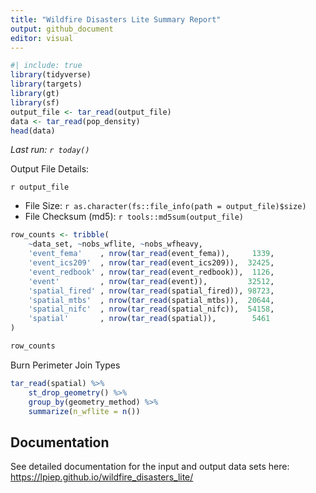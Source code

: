 ```yaml
---
title: "Wildfire Disasters Lite Summary Report"
output: github_document
editor: visual
---
```


```r
#| include: true
library(tidyverse)
library(targets)
library(gt)
library(sf)
output_file <- tar_read(output_file)
data <- tar_read(pop_density)
head(data)
```

*Last run: `r today()`*

Output File Details:

`r output_file`

-   File Size: `r as.character(fs::file_info(path = output_file)$size)`
-   File Checksum (md5): `r tools::md5sum(output_file)`

```r
row_counts <- tribble(
	~data_set, ~nobs_wflite, ~nobs_wfheavy,
	'event_fema'    , nrow(tar_read(event_fema)),     1339,
	'event_ics209'  , nrow(tar_read(event_ics209)),  32425,
	'event_redbook' , nrow(tar_read(event_redbook)),  1126,
	'event'         , nrow(tar_read(event)),         32512, 
	'spatial_fired' , nrow(tar_read(spatial_fired)), 98723,
	'spatial_mtbs'  , nrow(tar_read(spatial_mtbs)),  20644,
	'spatial_nifc'  , nrow(tar_read(spatial_nifc)),  54158,
	'spatial'       , nrow(tar_read(spatial)),        5461
)

row_counts
```

Burn Perimeter Join Types

```r
tar_read(spatial) %>%
	st_drop_geometry() %>% 
	group_by(geometry_method) %>%
	summarize(n_wflite = n())
```

## Documentation

See detailed documentation for the input and output data sets here: <https://lpiep.github.io/wildfire_disasters_lite/>
